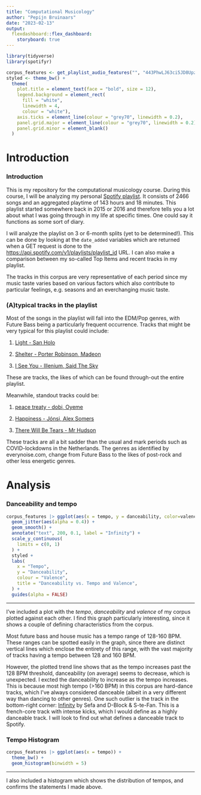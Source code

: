 ```yaml
---
title: "Computational Musicology"
author: "Pepijn Bruinaars"
date: "2023-02-13"
output: 
  flexdashboard::flex_dashboard:
    storyboard: true
---
```


```r
library(tidyverse)
library(spotifyr)

corpus_features <- get_playlist_audio_features("", "443PhwLJ63ci5JD8UpzNGf")
styled <- theme_bw() + 
  theme(
    plot.title = element_text(face = "bold", size = 12),
    legend.background = element_rect(
      fill = "white",
      linewidth = 4,
      colour = "white"),
    axis.ticks = element_line(colour = "grey70", linewidth = 0.2),
    panel.grid.major = element_line(colour = "grey70", linewidth = 0.2),
    panel.grid.minor = element_blank()
  )
```

# Introduction {.storyboard}

### Introduction

This is my repository for the computational musicology course. During this course, I will be analyzing my personal [Spotify playlist](https://open.spotify.com/playlist/443PhwLJ63ci5JD8UpzNGf?si=373978fd923d44d5). It consists of 2466 songs and an aggregated playtime of 143 hours and 18 minutes. This playlist started somewhere back in 2015 or 2016 and therefore tells you a lot about what I was going through in my life at specific times. One could say it functions as some sort of diary.

I will analyze the playlist on 3 or 6-month splits (yet to be determined!). This can be done by looking at the `date_added` variables which are returned when a GET request is done to the <https://api.spotify.com/v1/playlists/playlist_id> URL. I can also make a comparison between my so-called Top Items and recent tracks in my playlist.

The tracks in this corpus are very representative of each period since my music taste varies based on various factors which also contribute to particular feelings, e.g. seasons and an everchanging music taste.

### (A)typical tracks in the playlist

Most of the songs in the playlist will fall into the EDM/Pop genres, with Future Bass being a particularly frequent occurrence. Tracks that might be very typical for this playlist could include:

1.  [Light - San Holo](https://open.spotify.com/track/74Ru27B7Jx8mBt5MGvGLLv?si=930bed36366a4aab)

2.  [Shelter - Porter Robinson, Madeon](https://open.spotify.com/track/2CgOd0Lj5MuvOqzqdaAXtS?si=f4e921fc2da242e5)

3.  [I See You - Illenium, Said The Sky](https://open.spotify.com/track/5zRljvpgY1elGsc18Qp3tC?si=f1dcbe32b64a41c2)

These are tracks, the likes of which can be found through-out the entire playlist.

Meanwhile, standout tracks could be:

1.  [peace treaty - dobi, Oyeme](https://open.spotify.com/track/4MGgwugitqH7Zx8fBVrqip?si=49ae7ed8021943a6)

2.  [Happiness - Jónsi, Alex Somers](https://open.spotify.com/track/56izuMFp1xj6IGXOh5efiY?si=342e0143e98f472f)

3.  [There Will Be Tears - Mr Hudson](https://open.spotify.com/track/1cSITnw1sufeq4hEFX1q2N?si=806763d6dfe644dd)

These tracks are all a bit sadder than the usual and mark periods such as COVID-lockdowns in the Netherlands. The genres as identified by everynoise.com, change from Future Bass to the likes of post-rock and other less energetic genres.

# Analysis {.storyboard}

### Danceability and tempo

```r
corpus_features |> ggplot(aes(x = tempo, y = danceability, color=valence)) +
  geom_jitter(aes(alpha = 0.4)) +
  geom_smooth() +
  annotate("text", 200, 0.1, label = "Infinity") +
  scale_y_continuous(
    limits = c(0, 1)
  ) +
  styled +
  labs(
    x = "Tempo",
    y = "Danceability",
    colour = "Valence",
    title = "Danceability vs. Tempo and Valence",
  ) +
  guides(alpha = FALSE)
```

***

I've included a plot with the *tempo*, *danceability* and *valence* of my corpus plotted against each other. I find this graph particularly interesting, since it shows a couple of defining characteristics from the corpus.

Most future bass and house music has a tempo range of 128-160 BPM. These ranges can be spotted easily in the graph, since there are distinct vertical lines which enclose the entirety of this range, with the vast majority of tracks having a tempo between 128 and 160 BPM.

However, the plotted trend line shows that as the tempo increases past the 128 BPM threshold, danceability (on average) seems to decrease, which is unexpected. I excted the danceability to increase as the tempo increases. This is because most high tempo (\>160 BPM) in this corpus are hard-dance tracks, which I've always considered danceable (albeit in a very different way than dancing to other genres). One such outlier is the track in the bottom-right corner: [Infinity](https://open.spotify.com/track/4l549wQMFj7HvlB7jzQnck?si=4202ba0f613f4ade) by Sefa and D-Block & S-te-Fan. This is a french-core track with intense kicks, which I would define as a highly danceable track. I will look to find out what defines a danceable track to Spotify.

### Tempo Histogram

```r
corpus_features |> ggplot(aes(x = tempo)) + 
  theme_bw() + 
  geom_histogram(binwidth = 5)
```

***

I also included a histogram which shows the distribution of tempos, and confirms the statements I made above.
